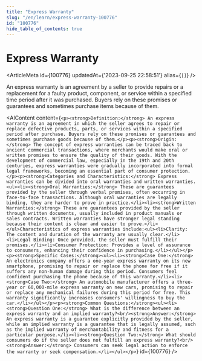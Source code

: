 ```yaml
---
title: "Express Warranty"
slug: "/en/learn/express-warranty-100776"
id: "100776"
hide_table_of_contents: true
---
```



# Express Warranty

<ArticleMeta id={100776} updatedAt={'2023-09-25 22:58:51'} alias={`[]`} />
<div className='border-solid border-b border-t-0 my-4 border-[var(--ifm-color-gray-300)]' />

An express warranty is an agreement by a seller to provide repairs or a replacement for a faulty product, component, or service within a specified time period after it was purchased. Buyers rely on these promises or guarantees and sometimes purchase items because of them.

<AIContent content={`<p><strong>Definition:</strong> An express warranty is an agreement in which the seller agrees to repair or replace defective products, parts, or services within a specified period after purchase. Buyers rely on these promises or guarantees and sometimes purchase goods because of them.</p><p><strong>Origin:</strong> The concept of express warranties can be traced back to ancient commercial transactions, where merchants would make oral or written promises to ensure the quality of their goods. With the development of commercial law, especially in the 19th and 20th centuries, express warranties were gradually incorporated into formal legal frameworks, becoming an essential part of consumer protection.</p><p><strong>Categories and Characteristics:</strong> Express warranties can be divided into oral warranties and written warranties.<ul><li><strong>Oral Warranties:</strong> These are guarantees provided by the seller through verbal promises, often occurring in face-to-face transactions. Although oral warranties are legally binding, they are harder to prove in practice.</li><li><strong>Written Warranties:</strong> These are guarantees provided by the seller through written documents, usually included in product manuals or sales contracts. Written warranties have stronger legal standing because their content is clear and easier to prove.</li></ul>Characteristics of express warranties include:<ul><li>Clarity: The content and duration of the warranty are usually clear.</li><li>Legal Binding: Once provided, the seller must fulfill their promises.</li><li>Consumer Protection: Provides a level of assurance to consumers, enhancing their confidence in purchasing.</li></ul></p><p><strong>Specific Cases:</strong><ul><li><strong>Case One:</strong> An electronics company offers a one-year express warranty on its new smartphone, promising to repair or replace the phone for free if it suffers any non-human damage during this period. Consumers feel confident purchasing the phone because of this warranty.</li><li><strong>Case Two:</strong> An automobile manufacturer offers a three-year or 60,000-mile express warranty on new cars, promising to repair or replace any mechanical failures during this period for free. This warranty significantly increases consumers' willingness to buy the car.</li></ul></p><p><strong>Common Questions:</strong><ul><li><strong>Question One:</strong> What is the difference between an express warranty and an implied warranty?<br/><strong>Answer:</strong> An express warranty is a guarantee explicitly provided by the seller, while an implied warranty is a guarantee that is legally assumed, such as the implied warranty of merchantability and fitness for a particular purpose.</li><li><strong>Question Two:</strong> What should consumers do if the seller does not fulfill an express warranty?<br/><strong>Answer:</strong> Consumers can seek legal action to enforce the warranty or seek compensation.</li></ul></p>`} id={100776} />
